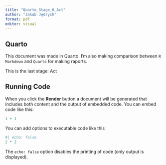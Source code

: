 ```yaml
---
title: "Quarto_Stage_6_Act"
author: "Jakub Jędrych"
format: pdf
editor: visual
---
```


## Quarto

This document was made in Quarto. I'm also making comparison between `R Markdown` and `Quarto` for making raports.

This is the last stage: Act

## Running Code

When you click the **Render** button a document will be generated that includes both content and the output of embedded code. You can embed code like this:

```r
1 + 1
```

You can add options to executable code like this

```r
#| echo: false
2 * 2
```

The `echo: false` option disables the printing of code (only output is displayed).
